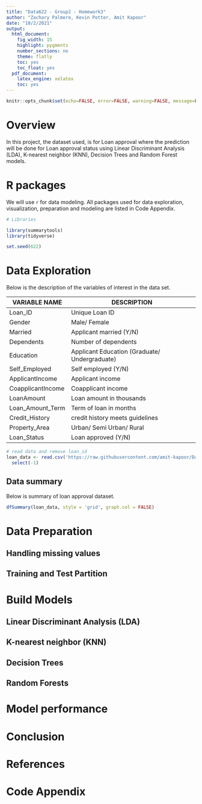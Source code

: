 ```yaml
---
title: "Data622 - Group2 - Homework3"
author: "Zachary Palmore, Kevin Potter, Amit Kapoor"
date: "10/2/2021"
output:
  html_document:
    fig_width: 15
    highlight: pygments
    number_sections: no
    theme: flatly
    toc: yes
    toc_float: yes
  pdf_document:
    latex_engine: xelatex
    toc: yes
---
```



```r
knitr::opts_chunk$set(echo=FALSE, error=FALSE, warning=FALSE, message=FALSE, fig.align="center", fig.width = 10)
```


# Overview
In this project, the dataset used, is for Loan approval where the prediction will be done for Loan approval status using Linear Discriminant Analysis (LDA), K-nearest neighbor (KNN), Decision Trees and Random Forest models.

# R packages
We will use `r` for data modeling. All packages used for data exploration, visualization, preparation and modeling are listed in Code Appendix.

```r
# Libraries

library(summarytools)
library(tidyverse)

set.seed(622)
```

# Data Exploration
Below is the description of the variables of interest in the data set.

|VARIABLE NAME|DESCRIPTION|
|--|----|
|Loan_ID|Unique Loan ID|
|Gender|Male/ Female|
|Married|Applicant married (Y/N)|
|Dependents|Number of dependents|
|Education|Applicant Education (Graduate/ Undergraduate)|
|Self_Employed|Self employed (Y/N)|
|ApplicantIncome|Applicant income|
|CoapplicantIncome|Coapplicant income|
|LoanAmount|Loan amount in thousands|
|Loan_Amount_Term|Term of loan in months|
|Credit_History|credit history meets guidelines|
|Property_Area|Urban/ Semi Urban/ Rural|
|Loan_Status|Loan approved (Y/N)|


```r
# read data and remove loan_id
loan_data <- read.csv('https://raw.githubusercontent.com/amit-kapoor/Data622Group2/main/Loan_approval.csv') %>%
  select(-1)
```


## Data summary

Below is summary of loan approval dataset.

```r
dfSummary(loan_data, style = 'grid', graph.col = FALSE)
```




# Data Preparation

## Handling missing values

## Training and Test Partition


# Build Models

## Linear Discriminant Analysis (LDA)


## K-nearest neighbor (KNN)

## Decision Trees

## Random Forests



# Model performance



# Conclusion

# References

# Code Appendix

```r
```


















